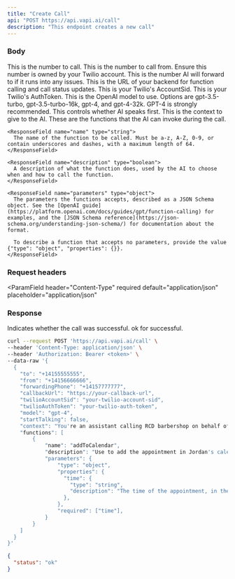 ```yaml
---
title: "Create Call"
api: "POST https://api.vapi.ai/call"
description: "This endpoint creates a new call"
---
```


### Body

<ParamField body="to" type="string">
  This is the number to call.
</ParamField>

<ParamField body="from" type="string">
  This is the number to call from. Ensure this number is owned by your Twilio
  account.
</ParamField>

<ParamField body="forwardingPhone" type="string">
  This is the number AI will forward to if it runs into any issues.
</ParamField>

<ParamField body="callbackUrl" type="string">
  This is the URL of your backend for function calling and call status updates.
</ParamField>

<ParamField body="twilioAccountSid" type="string">
  This is your Twilio's AccountSid.
</ParamField>

<ParamField body="twilioAuthToken" type="string">
  This is your Twilio's AuthToken.
</ParamField>

<ParamField body="model" type="string">
  This is the OpenAI model to use. Options are gpt-3.5-turbo, gpt-3.5-turbo-16k,
  gpt-4, and gpt-4-32k. GPT-4 is strongly recommended.
</ParamField>

<ParamField body="startTalking" type="boolean">
  This controls whether AI speaks first.
</ParamField>

<ParamField body="context" type="string">
  This is the context to give to the AI.
</ParamField>

<ParamField body="functions" type="array" >
  These are the functions that the AI can invoke during the call.

  <Expandable title="properties">

    <ResponseField name="name" type="string">
      The name of the function to be called. Must be a-z, A-Z, 0-9, or contain underscores and dashes, with a maximum length of 64.
    </ResponseField>

    <ResponseField name="description" type="boolean">
      A description of what the function does, used by the AI to choose when and how to call the function.
    </ResponseField>

    <ResponseField name="parameters" type="object">
      The parameters the functions accepts, described as a JSON Schema object. See the [OpenAI guide](https://platform.openai.com/docs/guides/gpt/function-calling) for examples, and the [JSON Schema reference](https://json-schema.org/understanding-json-schema/) for documentation about the format.

      To describe a function that accepts no parameters, provide the value {"type": "object", "properties": {}}.
    </ResponseField>

  </Expandable>
</ParamField>

### Request headers

<ParamField
  header="Content-Type"
  required
  default="application/json"
  placeholder="application/json"
></ParamField>

### Response

<ResponseField name="status" type="string">
  Indicates whether the call was successful. ok for successful.
</ResponseField>

<RequestExample>

```bash Request Example
curl --request POST 'https://api.vapi.ai/call' \
--header 'Content-Type: application/json' \
--header 'Authorization: Bearer <token>' \
--data-raw '{
  {
    "to": "+14155555555",
    "from": "+14156666666",
    "forwardingPhone": "+14157777777",
    "callbackUrl": "https://your-callback-url",
    "twilioAccountSid": "your-twilio-account-sid",
    "twilioAuthToken": "your-twilio-auth-token",
    "model": "gpt-4",
    "startTalking": false,
    "context": "You're an assistant calling RCD barbershop on behalf of Jordan to book a haircut for anytime today or tomorrow. If asked, his phone number is 415-777-7777.",
    "functions": [
        {
            "name": "addToCalendar",
            "description": "Use to add the appointment in Jordan's calendar.",
            "parameters": {
                "type": "object",
                "properties": {
                  "time": {
                    "type": "string",
                    "description": "The time of the appointment, in the format YYYY-MM-DD HH:MM:SS."
                  },
                },
                "required": ["time"],
            }
        }
    ]
  }
}'
```

</RequestExample>

<ResponseExample>

```json Response Example
{
  "status": "ok"
}
```

</ResponseExample>
